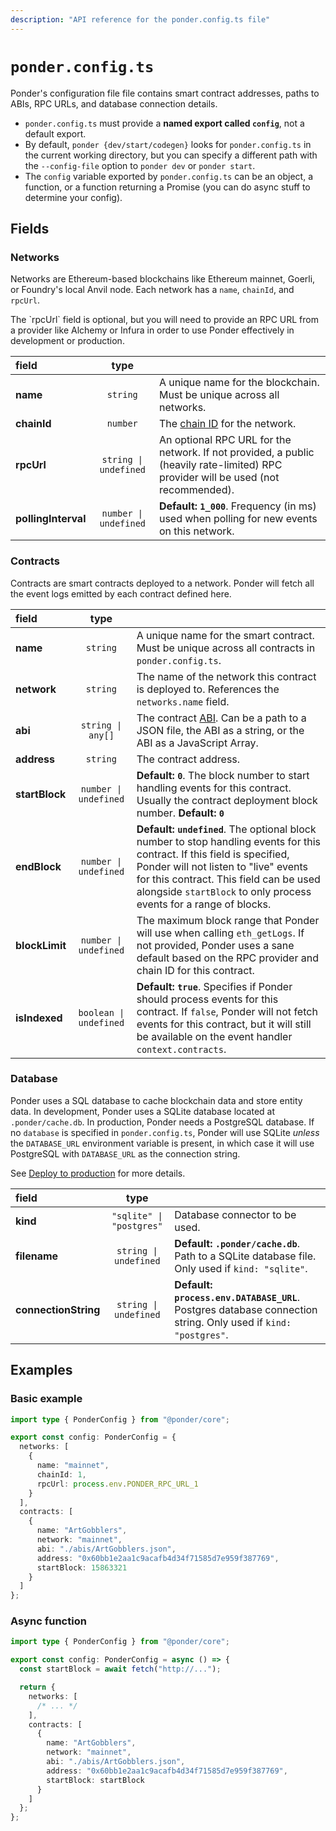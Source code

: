 ```yaml
---
description: "API reference for the ponder.config.ts file"
---
```



# `ponder.config.ts`

Ponder's configuration file file contains smart contract addresses, paths to ABIs, RPC URLs, and database connection details.

- `ponder.config.ts` must provide a **named export called `config`**, not a default export.
- By default, `ponder {dev/start/codegen}` looks for `ponder.config.ts` in the current working directory, but you can specify a different path with the `--config-file` option to `ponder dev` or `ponder start`.
- The `config` variable exported by `ponder.config.ts` can be an object, a function, or a function returning a Promise (you can do async stuff to determine your config).

## Fields

### Networks

Networks are Ethereum-based blockchains like Ethereum mainnet, Goerli, or Foundry's local Anvil node. Each network has a `name`, `chainId`, and `rpcUrl`.

<Callout type="warning">
  The `rpcUrl` field is optional, but you will need to provide an RPC URL from a
  provider like Alchemy or Infura in order to use Ponder effectively in
  development or production.
</Callout>

| field               |         type          |                                                                                                                                    |
| :------------------ | :-------------------: | :--------------------------------------------------------------------------------------------------------------------------------- |
| **name**            |       `string`        | A unique name for the blockchain. Must be unique across all networks.                                                              |
| **chainId**         |       `number`        | The [chain ID](https://chainlist.org) for the network.                                                                             |
| **rpcUrl**          | `string \| undefined` | An optional RPC URL for the network. If not provided, a public (heavily rate-limited) RPC provider will be used (not recommended). |
| **pollingInterval** | `number \| undefined` | **Default: `1_000`**. Frequency (in ms) used when polling for new events on this network.                                          |

### Contracts

Contracts are smart contracts deployed to a network. Ponder will fetch all the event logs emitted by each contract defined here.

| field          |          type          |                                                                                                                                                                                                                                                                                   |
| :------------- | :--------------------: | :-------------------------------------------------------------------------------------------------------------------------------------------------------------------------------------------------------------------------------------------------------------------------------- |
| **name**       |        `string`        | A unique name for the smart contract. Must be unique across all contracts in `ponder.config.ts`.                                                                                                                                                                                  |
| **network**    |        `string`        | The name of the network this contract is deployed to. References the `networks.name` field.                                                                                                                                                                                       |
| **abi**        |   `string \| any[]`    | The contract [ABI](https://docs.soliditylang.org/en/v0.8.17/abi-spec.html). Can be a path to a JSON file, the ABI as a string, or the ABI as a JavaScript Array.                                                                                                                  |
| **address**    |        `string`        | The contract address.                                                                                                                                                                                                                                                             |
| **startBlock** | `number \| undefined`  | **Default: `0`**. The block number to start handling events for this contract. Usually the contract deployment block number. **Default: `0`**                                                                                                                                     |
| **endBlock**   | `number \| undefined`  | **Default: `undefined`**. The optional block number to stop handling events for this contract. If this field is specified, Ponder will not listen to "live" events for this contract. This field can be used alongside `startBlock` to only process events for a range of blocks. |
| **blockLimit** | `number \| undefined`  | The maximum block range that Ponder will use when calling `eth_getLogs`. If not provided, Ponder uses a sane default based on the RPC provider and chain ID for this contract.                                                                                                    |
| **isIndexed**  | `boolean \| undefined` | **Default: `true`**. Specifies if Ponder should process events for this contract. If `false`, Ponder will not fetch events for this contract, but it will still be available on the event handler `context.contracts`.                                                            |

### Database

Ponder uses a SQL database to cache blockchain data and store entity data. In development, Ponder uses a SQLite database located at `.ponder/cache.db`. In production, Ponder needs a PostgreSQL database. If no `database` is specified in `ponder.config.ts`, Ponder will use SQLite _unless_ the `DATABASE_URL` environment variable is present, in which case it will use PostgreSQL with `DATABASE_URL` as the connection string.

See [Deploy to production](/guides/production) for more details.

| field                |           type           |                                                                                                                |
| :------------------- | :----------------------: | :------------------------------------------------------------------------------------------------------------- |
| **kind**             | `"sqlite" \| "postgres"` | Database connector to be used.                                                                                 |
| **filename**         |  `string \| undefined`   | **Default: `.ponder/cache.db`**. Path to a SQLite database file. Only used if `kind: "sqlite"`.                |
| **connectionString** |  `string \| undefined`   | **Default: `process.env.DATABASE_URL`**. Postgres database connection string. Only used if `kind: "postgres"`. |

## Examples

### Basic example

```ts filename="ponder.config.ts"
import type { PonderConfig } from "@ponder/core";

export const config: PonderConfig = {
  networks: [
    {
      name: "mainnet",
      chainId: 1,
      rpcUrl: process.env.PONDER_RPC_URL_1
    }
  ],
  contracts: [
    {
      name: "ArtGobblers",
      network: "mainnet",
      abi: "./abis/ArtGobblers.json",
      address: "0x60bb1e2aa1c9acafb4d34f71585d7e959f387769",
      startBlock: 15863321
    }
  ]
};
```

### Async function

```ts filename="ponder.config.ts"
import type { PonderConfig } from "@ponder/core";

export const config: PonderConfig = async () => {
  const startBlock = await fetch("http://...");

  return {
    networks: [
      /* ... */
    ],
    contracts: [
      {
        name: "ArtGobblers",
        network: "mainnet",
        abi: "./abis/ArtGobblers.json",
        address: "0x60bb1e2aa1c9acafb4d34f71585d7e959f387769",
        startBlock: startBlock
      }
    ]
  };
};
```
